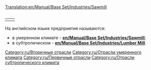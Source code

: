 [[Translation:en/Manual/Base Set/Industries/Sawmill]]
<table align="right"><tr valign="top">
<td>

{{ru/Промышленность| имя=Лесопилка (умеренный климат)
| Изображение=Sawmill.png
| Климат=[[ru/Manual/Климат#Умеренный|Умеренный]]
| Принимает=[[ru/Manual/Base Set/Cargos/Древесина|Древесина]]
| Производит=[[ru/Manual/Base Set/Cargos/Товары|Товары]]
| Примечания=нет
}}
[[Category:ru/Вторичные отрасли]]
[[Category:ru/Отрасли умеренного климата]]
</td>
<td>

{{ru/Промышленность| имя=Лесопилка (субтропический климат)
| Изображение=Lumbermill.png
| Климат=[[ru/Manual/Климат#Субтропический|Субтропический]]
| Принимает=ничего
| Производит=[[ru/Manual/Base Set/Cargos/Древесина|Древесина]]
| Примечания=Не создается при генерации карты и не строится впоследствии. Строительство должно быть профинансировано игроком.<br>
Постройка возможна только в области [[en/Tree Type 4|тропического леса]], где лесопилка будет пилить деревья по одной ячейке за раз в пределах некоторой области. Как только все деревья будут срублены, производительность лесопилки упадет до 0. Как следствие, данному предприятию требуется частая высадка новых деревьев.
}}
[[Category:ru/Первичные отрасли]]
[[Category:ru/Отрасли субтропического климата]]
</td></tr></table>
На английском языке предприятия называются:
*в умеренном климате - '''[[en/Manual/Base Set/Industries/Sawmill]]''';
*в субтропическом - '''[[en/Manual/Base Set/Industries/Lumber Mill]]'''.

{{ru/Navbox Промышленность}}